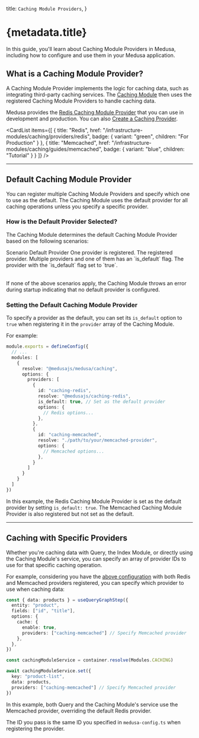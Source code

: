 
  title: `Caching Module Providers`,
}

# {metadata.title}

In this guide, you'll learn about Caching Module Providers in Medusa, including how to configure and use them in your Medusa application.

## What is a Caching Module Provider?

A Caching Module Provider implements the logic for caching data, such as integrating third-party caching services. The [Caching Module](../page.mdx) then uses the registered Caching Module Providers to handle caching data.

Medusa provides the [Redis Caching Module Provider](./redis/page.mdx) that you can use in development and production. You can also [Create a Caching Provider](/references/caching-module-provider).

<CardList
  items={[
    {
      title: "Redis",
      href: "/infrastructure-modules/caching/providers/redis",
      badge: {
        variant: "green",
        children: "For Production"
      }
    },
    {
      title: "Memcached",
      href: "/infrastructure-modules/caching/guides/memcached",
      badge: {
        variant: "blue",
        children: "Tutorial"
      }
    }
  ]}
/>

---

## Default Caching Module Provider

You can register multiple Caching Module Providers and specify which one to use as the default. The Caching Module uses the default provider for all caching operations unless you specify a specific provider.

### How is the Default Provider Selected?

The Caching Module determines the default Caching Module Provider based on the following scenarios:

<Table>
  <Table.Header>
    <Table.Row>
      <Table.HeaderCell>Scenario</Table.HeaderCell>
      <Table.HeaderCell>Default Provider</Table.HeaderCell>
    </Table.Row>
  </Table.Header>
  <Table.Body>
    <Table.Row>
      <Table.Cell>
        One provider is registered.
      </Table.Cell>
      <Table.Cell>
        The registered provider.
      </Table.Cell>
    </Table.Row>
    <Table.Row>
      <Table.Cell>
        Multiple providers and one of them has an `is_default` flag.
      </Table.Cell>
      <Table.Cell>
        The provider with the `is_default` flag set to `true`.
      </Table.Cell>
    </Table.Row>
  </Table.Body>
</Table>

If none of the above scenarios apply, the Caching Module throws an error during startup indicating that no default provider is configured.

### Setting the Default Caching Module Provider

To specify a provider as the default, you can set its `is_default` option to `true` when registering it in the `provider` array of the Caching Module.

For example:

```ts title="medusa-config.ts"
module.exports = defineConfig({
  // ...
  modules: [
    {
      resolve: "@medusajs/medusa/caching",
      options: {
        providers: [
          {
            id: "caching-redis",
            resolve: "@medusajs/caching-redis",
            is_default: true, // Set as the default provider
            options: {
              // Redis options...
            },
          },
          {
            id: "caching-memcached",
            resolve: "./path/to/your/memcached-provider",
            options: {
              // Memcached options...
            },
          }
        ]
      }
    }
  ]
})
```

In this example, the Redis Caching Module Provider is set as the default provider by setting `is_default: true`. The Memcached Caching Module Provider is also registered but not set as the default.

---

## Caching with Specific Providers

Whether you're caching data with Query, the Index Module, or directly using the Caching Module's service, you can specify an array of provider IDs to use for that specific caching operation.

For example, considering you have the [above configuration](../page.mdx#setting-the-default-caching-module-provider) with both Redis and Memcached providers registered, you can specify which provider to use when caching data:

<CodeTabs group="caching-method">
  <CodeTab label="Query / Index Module" value="query-index">

```ts highlights={[["7"]]}
const { data: products } = useQueryGraphStep({
  entity: "product",
  fields: ["id", "title"],
  options: {
    cache: {
      enable: true,
      providers: ["caching-memcached"] // Specify Memcached provider
    },
  },
})
```

  </CodeTab>
  <CodeTab label="Caching Module Service" value="caching-service">

```ts highlights={[["6"]]}
const cachingModuleService = container.resolve(Modules.CACHING)

await cachingModuleService.set({
  key: "product-list",
  data: products,
  providers: ["caching-memcached"] // Specify Memcached provider
})
```

  </CodeTab>
</CodeTabs>

In this example, both Query and the Caching Module's service use the Memcached provider, overriding the default Redis provider.

The ID you pass is the same ID you specified in `medusa-config.ts` when registering the provider.